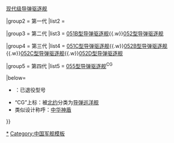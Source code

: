 {{Navbox
|name = PRC驱逐舰
|title = [[File:Naval Ensign of the People's Republic of China.svg‎|28px|]]  [[中国人民解放军海军]][[驱逐舰]]
|state = {{{state|autocollapse}}}
|bodyclass = hlist
|group1 = 引进
|list1 = [[6607型驱逐舰|{{fontcolor|gray|07型驱逐舰}}]]{{.w}}[[现代级导弹驱逐舰]]

|group2 = 第一代
|list2 = [[051型导弹驱逐舰|{{fontcolor|gray|051型驱逐舰}}]]

|group3 = 第二代
|list3 = [[051B型导弹驱逐舰]]{{.w}}[[052型导弹驱逐舰]]

|group4 = 第三代
|list4 = [[051C型导弹驱逐舰]]{{.w}}[[052B型导弹驱逐舰]]{{.w}}[[052C型导弹驱逐舰]]{{.w}}[[052D型导弹驱逐舰]]

|group5 = 第四代
|list5 = [[055型导弹驱逐舰]]<sup>CG</sup>

|below=
* {{fontcolor|gray|灰色字体}}：已退役型号
* “CG”上标：被[[北大西洋公约组织|北约]]分类为[[巡洋舰|导弹巡洋舰]]
* 类似设计称呼：[[中华神盾]]
}}<noinclude>
{{collapsible option}}

<noinclude>
[[Category:中國人民解放軍海軍驅逐艦|*]]
[[Category:中国人民解放军海军导航模板|{{PAGENAME}}]]
[[Category:中国军舰模板]]
</noinclude>